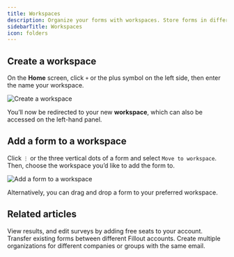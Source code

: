 ```yaml
---
title: Workspaces
description: Organize your forms with workspaces. Store forms in different folders and manage access across user types.
sidebarTitle: Workspaces
icon: folders
---
```


## Create a workspace

On the **Home** screen, click `+` or the plus symbol on the left side, then enter the name your workspace.

<Frame>
  <img src="/images/account/image-17.png" alt="Create a workspace" />
</Frame>

You’ll now be redirected to your new **workspace**, which can also be accessed on the left-hand panel.

## Add a form to a workspace

Click `⋮` or the three vertical dots of a form and select `Move to workspace`. Then, choose the workspace you’d like to add the form to.

<Frame>
  <img src="/images/account/image-18.png" alt="Add a form to a workspace" />
</Frame>

Alternatively, you can drag and drop a form to your preferred workspace.

## Related articles

<CardGroup cols={3}>
  <Card title="Invite team members to your forms" icon="user-plus" iconType="regular" color="#FFC738" href="/help/invite-collaborators">
  View results, and edit surveys by adding free seats to your account.
  </Card>
    <Card title="Import and export forms between accounts" href="/help/importing-and-exporting-forms" icon="folder-open" iconType="regular" color="#FFC738">
  Transfer existing forms between different Fillout accounts.
  </Card>
    <Card title="Organizations" icon="building" iconType="regular" color="#FFC738" href="/help/organizations">
  Create multiple organizations for different companies or groups with the same email.
  </Card>
</CardGroup>

